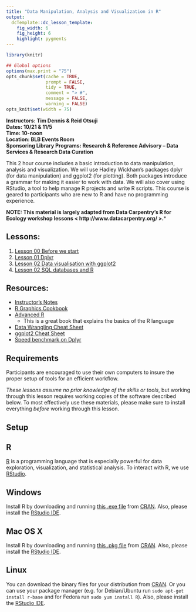 ```yaml
---
title: "Data Manipulation, Analysis and Visualization in R"
output:
  dcTemplate::dc_lesson_template:
    fig_width: 6
    fig_height: 6
    highlight: pygments
---
```



```r
library(knitr)

## Global options
options(max.print = "75")
opts_chunk$set(cache = TRUE,
               prompt = FALSE,
               tidy = TRUE,
               comment = "> #",
               message = FALSE,
               warning = FALSE)
opts_knit$set(width = 75)
```


**Instructors:  Tim Dennis & Reid Otsuji**  
**Dates:  10/21 & 11/5**  
**Time: 10-noon**   
**Location:  BLB Events Room**   
**Sponsoring Library Programs: Research & Reference Advisory -- Data Services & Research Data Curation**  

This 2 hour course includes a basic introduction to  data manipulation, analysis and visualization.  We will use Hadley Wickham's packages dplyr (for data manipulation) and ggplot2 (for plotting).  Both packages introduce a grammar for making it easier to work with data.  We will also cover using RStudio, a tool to help manage R projects and write R scripts.  This course is geared to participants who are new to R and have no programming experience.  

**NOTE: This material is largely adapted from Data Carpentry's R for Ecology workshop lessons < http://www.datacarpentry.org/ >.***

## Lessons:

1. [Lesson 00 Before we start](00-before-we-start.html)
2. [Lesson 01 Dplyr](01-dplyr.html)
2. [Lesson 02 Data visualisation with ggplot2](02-visualisation-ggplot.html)
3. [Lesson 02 SQL databases and R](02-starting-with-data.html)

## Resources: 

* [Instructor's Notes](instr_notes.html)
* [R Graphics Cookbook](http://proquest.safaribooksonline.com/book/programming/r/9781449363086)
* [Advanced R](http://www.crcnetbase.com/doi/book/10.1201/b17487)
  - This is a great book that explains the basics of the R language
* [Data Wrangling Cheat Sheet](https://www.rstudio.com/wp-content/uploads/2015/02/data-wrangling-cheatsheet.pdf)
* [ggplot2 Cheat Sheet](https://www.rstudio.com/wp-content/uploads/2015/03/ggplot2-cheatsheet.pdf)
* [Speed benchmark on Dplyr](http://datascience.la/dplyr-and-a-very-basic-benchmark/)

## Requirements

Participants are encouraged to use their own computers to insure the proper setup of tools for an efficient workflow.

*These lessons assume no prior knowledge of the skills or tools*, but working through this lesson requires working copies of the software described below.  To most effectively use these materials, please make sure to install everything *before* working through this lesson.

## Setup

## R

[R](http://www.r-project.org) is a programming language that is especially powerful for data exploration, visualization, and statistical analysis. To interact with R, we use [RStudio](http://www.rstudio.com/).

## Windows {#r-windows}

Install R by downloading and running [this .exe file](http://cran.r-project.org/bin/windows/base/release.htm) from [CRAN](http://cran.r-project.org/index.html). Also, please install the [RStudio IDE](http://www.rstudio.com/ide/download/desktop).

## Mac OS X {#r-macosx}

Install R by downloading and running [this .pkg file](http://cran.r-project.org/bin/macosx/R-latest.pkg) from
[CRAN](http://cran.r-project.org/index.html). Also, please install the [RStudio IDE](http://www.rstudio.com/ide/download/desktop).


## Linux {#r-linux}

You can download the binary files for your distribution from [CRAN](http://cran.r-project.org/index.html). Or you can use your package manager (e.g. for Debian/Ubuntu run `sudo apt-get install r-base` and for Fedora run `sudo yum install R`). Also, please install the [RStudio IDE](http://www.rstudio.com/ide/download/desktop).


